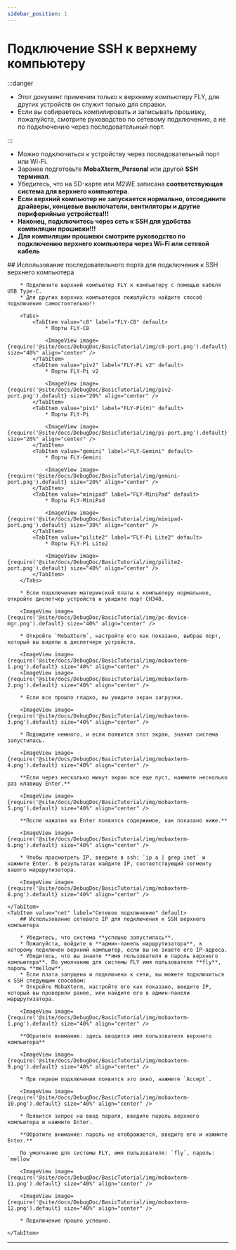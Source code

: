```yaml
---
sidebar_position: 1
---
```






# Подключение SSH к верхнему компьютеру

:::danger

* Этот документ применим только к верхнему компьютеру FLY, для других устройств он служит только для справки.
* Если вы собираетесь компилировать и записывать прошивку, пожалуйста, смотрите руководство по сетевому подключению, а не по подключению через последовательный порт.

:::

* Можно подключиться к устройству через последовательный порт или Wi-Fi.
* Заранее подготовьте **MobaXterm_Personal** или другой **SSH терминал**.
* Убедитесь, что на SD-карте или M2WE записана **соответствующая система для верхнего компьютера**.
* **Если верхний компьютер не запускается нормально, отсоедините драйверы, концевые выключатели, вентиляторы и другие периферийные устройства!!!**
* **Наконец, подключитесь через сеть к SSH для удобства компиляции прошивки!!!**
* **Для компиляции прошивки смотрите руководство по подключению верхнего компьютера через Wi-Fi или сетевой кабель**

<Tabs>
    <TabItem value="serial" label="Подключение через последовательный порт" default>
        ## Использование последовательного порта для подключения к SSH верхнего компьютера

        * Подключите верхний компьютер FLY к компьютеру с помощью кабеля USB Type-C.
        * Для других верхних компьютеров пожалуйста найдите способ подключения самостоятельно!!

        <Tabs>
            <TabItem value="c8" label="FLY-C8" default>
                * Порты FLY-C8

                <ImageView image={require('@site/docs/DebugDoc/BasicTutorial/img/c8-port.png').default} size="40%" align="center" />
            </TabItem>
            <TabItem value="piv2" label="FLY-Pi v2" default>
                * Порты FLY-Pi v2

                <ImageView image={require('@site/docs/DebugDoc/BasicTutorial/img/piv2-port.png').default} size="20%" align="center" />
            </TabItem>
            <TabItem value="piv1" label="FLY-Pi(π)" default>
                * Порты FLY-Pi

                <ImageView image={require('@site/docs/DebugDoc/BasicTutorial/img/pi-port.png').default} size="20%" align="center" />
            </TabItem>
            <TabItem value="gemini" label="FLY-Gemini" default>
                * Порты FLY-Gemini

                <ImageView image={require('@site/docs/DebugDoc/BasicTutorial/img/gemini-port.png').default} size="20%" align="center" />
            </TabItem>
            <TabItem value="minipad" label="FLY-MiniPad" default>
                * Порты FLY-MiniPad

                <ImageView image={require('@site/docs/DebugDoc/BasicTutorial/img/minipad-port.png').default} size="30%" align="center" />
            </TabItem>
            <TabItem value="pilite2" label="FLY-Pi Lite2" default>
                * Порты FLY-Pi Lite2

                <ImageView image={require('@site/docs/DebugDoc/BasicTutorial/img/pilite2-port.png').default} size="40%" align="center" />
            </TabItem>
        </Tabs>

        * Если подключение материнской платы к компьютеру нормальное, откройте диспетчер устройств и увидите порт CH340.

        <ImageView image={require('@site/docs/DebugDoc/BasicTutorial/img/pc-device-mgr.png').default} size="40%" align="center" />

        * Откройте `MobaXterm`, настройте его как показано, выбрав порт, который вы видели в диспетчере устройств.

        <ImageView image={require('@site/docs/DebugDoc/BasicTutorial/img/mobaxterm-1.png').default} size="40%" align="center" />
        <ImageView image={require('@site/docs/DebugDoc/BasicTutorial/img/mobaxterm-2.png').default} size="40%" align="center" />

        * Если все прошло гладко, вы увидите экран загрузки.

        <ImageView image={require('@site/docs/DebugDoc/BasicTutorial/img/mobaxterm-3.png').default} size="40%" align="center" />

        * Подождите немного, и если появится этот экран, значит система запустилась.

        <ImageView image={require('@site/docs/DebugDoc/BasicTutorial/img/mobaxterm-4.png').default} size="40%" align="center" />

        **Если через несколько минут экран все еще пуст, нажмите несколько раз клавишу Enter.**

        <ImageView image={require('@site/docs/DebugDoc/BasicTutorial/img/mobaxterm-5.png').default} size="40%" align="center" />

        **После нажатия на Enter появится содержимое, как показано ниже.**

        <ImageView image={require('@site/docs/DebugDoc/BasicTutorial/img/mobaxterm-6.png').default} size="40%" align="center" />

        * Чтобы просмотреть IP, введите в ssh: `ip a | grep inet` и нажмите Enter. В результатах найдите IP, соответствующий сегменту вашего маршрутизатора.

        <ImageView image={require('@site/docs/DebugDoc/BasicTutorial/img/mobaxterm-8.png').default} size="40%" align="center" />

    </TabItem>
    <TabItem value="net" label="Сетевое подключение" default>
        ## Использование сетевого IP для подключения к SSH верхнего компьютера

        * Убедитесь, что система **успешно запустилась**.
        * Пожалуйста, войдите в **админ-панель маршрутизатора**, к которому подключен верхний компьютер, если вы не знаете его IP-адреса.
        * Убедитесь, что вы знаете **имя пользователя и пароль верхнего компьютера**. По умолчанию для системы FLY имя пользователя **fly**, пароль **mellow**.
        * Если плата запущена и подключена к сети, вы можете подключиться к SSH следующим способом:
        * Откройте MobaXterm, настройте его как показано, введите IP, который вы проверили ранее, или найдите его в админ-панели маршрутизатора.

        <ImageView image={require('@site/docs/DebugDoc/BasicTutorial/img/mobaxterm-1.png').default} size="40%" align="center" />

        **Обратите внимание: здесь вводится имя пользователя верхнего компьютера**

        <ImageView image={require('@site/docs/DebugDoc/BasicTutorial/img/mobaxterm-9.png').default} size="40%" align="center" />

        * При первом подключении появится это окно, нажмите `Accept`.

        <ImageView image={require('@site/docs/DebugDoc/BasicTutorial/img/mobaxterm-10.png').default} size="40%" align="center" />

        * Появится запрос на ввод пароля, введите пароль верхнего компьютера и нажмите Enter.

        **Обратите внимание: пароль не отображается, введите его и нажмите Enter.**

        По умолчанию для системы FLY, имя пользователя: `fly`, пароль: `mellow`

        <ImageView image={require('@site/docs/DebugDoc/BasicTutorial/img/mobaxterm-11.png').default} size="40%" align="center" />

        <ImageView image={require('@site/docs/DebugDoc/BasicTutorial/img/mobaxterm-12.png').default} size="40%" align="center" />

        * Подключение прошло успешно.

    </TabItem>
</Tabs>

----